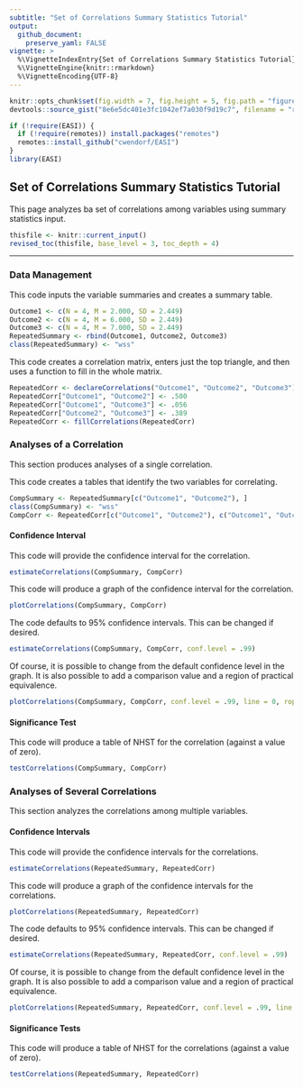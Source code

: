 ```yaml
---
subtitle: "Set of Correlations Summary Statistics Tutorial"
output:
  github_document:
    preserve_yaml: FALSE
vignette: >
  %\VignetteIndexEntry{Set of Correlations Summary Statistics Tutorial}
  %\VignetteEngine{knitr::rmarkdown}
  %\VignetteEncoding{UTF-8}
---
```


```r
knitr::opts_chunk$set(fig.width = 7, fig.height = 5, fig.path = "figures/", echo = TRUE, warning = FALSE, message = FALSE)
devtools::source_gist("8e6e5dc401e3fc1042ef7a030f9d19c7", filename = "revised_toc.R")
```

```r
if (!require(EASI)) {
  if (!require(remotes)) install.packages("remotes")
  remotes::install_github("cwendorf/EASI")
}
library(EASI)
```

## Set of Correlations Summary Statistics Tutorial

This page analyzes ba set of correlations among variables using summary statistics input.

```r
thisfile <- knitr::current_input()
revised_toc(thisfile, base_level = 3, toc_depth = 4)
```

---

### Data Management

This code inputs the variable summaries and creates a summary table.
```r
Outcome1 <- c(N = 4, M = 2.000, SD = 2.449)
Outcome2 <- c(N = 4, M = 6.000, SD = 2.449)
Outcome3 <- c(N = 4, M = 7.000, SD = 2.449)
RepeatedSummary <- rbind(Outcome1, Outcome2, Outcome3)
class(RepeatedSummary) <- "wss"
```

This code creates a correlation matrix, enters just the top triangle, and then uses a function to fill in the whole matrix.
```r
RepeatedCorr <- declareCorrelations("Outcome1", "Outcome2", "Outcome3")
RepeatedCorr["Outcome1", "Outcome2"] <- .500
RepeatedCorr["Outcome1", "Outcome3"] <- .056
RepeatedCorr["Outcome2", "Outcome3"] <- .389
RepeatedCorr <- fillCorrelations(RepeatedCorr)
```

### Analyses of a Correlation

This section produces analyses of a single correlation.

This code creates a tables that identify the two variables for correlating.
```r
CompSummary <- RepeatedSummary[c("Outcome1", "Outcome2"), ]
class(CompSummary) <- "wss"
CompCorr <- RepeatedCorr[c("Outcome1", "Outcome2"), c("Outcome1", "Outcome2")]
```

#### Confidence Interval

This code will provide the confidence interval for the correlation.
```r
estimateCorrelations(CompSummary, CompCorr)
```

This code will produce a graph of the confidence interval for the correlation.
```r
plotCorrelations(CompSummary, CompCorr)
```

The code defaults to 95% confidence intervals. This can be changed if desired.
```r
estimateCorrelations(CompSummary, CompCorr, conf.level = .99)
```

Of course, it is possible to change from the default confidence level in the graph. It is also possible to add a comparison value and a region of practical equivalence.
```r
plotCorrelations(CompSummary, CompCorr, conf.level = .99, line = 0, rope = c(-.2, .2))
```

#### Significance Test

This code will produce a table of NHST for the correlation (against a value of zero).
```r
testCorrelations(CompSummary, CompCorr)
```

### Analyses of Several Correlations

This section analyzes the correlations among multiple variables.

#### Confidence Intervals

This code will provide the confidence intervals for the correlations.
```r
estimateCorrelations(RepeatedSummary, RepeatedCorr)
```

This code will produce a graph of the confidence intervals for the correlations.
```r
plotCorrelations(RepeatedSummary, RepeatedCorr)
```

The code defaults to 95% confidence intervals. This can be changed if desired.
```r
estimateCorrelations(RepeatedSummary, RepeatedCorr, conf.level = .99)
```

Of course, it is possible to change from the default confidence level in the graph. It is also possible to add a comparison value and a region of practical equivalence.
```r
plotCorrelations(RepeatedSummary, RepeatedCorr, conf.level = .99, line = 0, rope = c(-.2, .2))
```

#### Significance Tests

This code will produce a table of NHST for the correlations (against a value of zero).
```r
testCorrelations(RepeatedSummary, RepeatedCorr)
```
